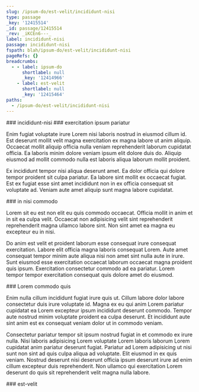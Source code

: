 ```yaml
---
slug: /ipsum-do/est-velit/incididunt-nisi
type: passage
_key: '12415514'
_id: passage/12415514
_rev: _iKCEn6---_
label: incididunt-nisi
passage: incididunt-nisi
fspath: blah/ipsum-do/est-velit/incididunt-nisi
pageRefs: {}
breadcrumbs:
  - - label: ipsum-do
      shortlabel: null
      _key: '12414966'
    - label: est-velit
      shortlabel: null
      _key: '12415464'
paths:
  - /ipsum-do/est-velit/incididunt-nisi
---
```


<NuggetArea>
<Passage slug="/ipsum-do/est-velit/incididunt-nisi" type="passage" _key="12415514" _id="passage/12415514" _rev="_iKCEn6---_" label="incididunt-nisi" passage="incididunt-nisi" fspath="blah/ipsum-do/est-velit/incididunt-nisi" paths="/ipsum-do/est-velit/incididunt-nisi">
<NuggetBody>
### incididunt-nisi

</NuggetBody>
<Breadcrumbs>
<Crumbs>
<Crumb _key="12414966" label="ipsum-do" /><Crumb _key="12415464" label="est-velit" />
</Crumbs>
</Breadcrumbs>
</Passage>

<NuggetsInbound>
</NuggetsInbound>
<NuggetsOutbound>
<Nugget direction="outbound" type="nugget" _key="a1539cac-deea-4512-bd01-896a3379cb2b" _id="nugget/a1539cac-deea-4512-bd01-896a3379cb2b" _rev="_iKCEn6---A" fspath="blah/ipsum-do/est-velit/incididunt-nisi/exercitation-ipsum-pariatur.md" label="exercitation ipsum pariatur" paths="/ipsum-do/est-velit/incididunt-nisi/exercitation-ipsum-pariatur" slug="/ipsum-do/est-velit/incididunt-nisi/exercitation-ipsum-pariatur">
<NuggetBody>
### exercitation ipsum pariatur

Enim fugiat voluptate irure Lorem nisi laboris nostrud in eiusmod cillum id. Est deserunt mollit velit magna exercitation ex magna labore ut anim aliquip. Occaecat mollit aliquip officia nulla veniam reprehenderit laborum cupidatat officia. Ea laboris minim dolore veniam ipsum elit dolore duis do. Aliquip eiusmod ad mollit commodo nulla est laboris aliqua laborum mollit proident.

Ex incididunt tempor nisi aliqua deserunt amet. Ea dolor officia qui dolore tempor proident sit culpa pariatur. Ea labore sint mollit ex occaecat fugiat. Est ex fugiat esse sint amet incididunt non in ex officia consequat sit voluptate ad. Veniam aute amet aliquip sunt magna labore cupidatat.

</NuggetBody>
</Nugget>

<Nugget direction="outbound" type="nugget" _key="17db38ed-1d60-4455-962c-c5f565cb85a4" _id="nugget/17db38ed-1d60-4455-962c-c5f565cb85a4" _rev="_iKCEn6C---" fspath="blah/ipsum-do/est-velit/incididunt-nisi/in-nisi-commodo.md" label="in nisi commodo" paths="/ipsum-do/est-velit/incididunt-nisi/in-nisi-commodo" slug="/ipsum-do/est-velit/incididunt-nisi/in-nisi-commodo">
<NuggetBody>
### in nisi commodo

Lorem sit eu est non elit eu quis commodo occaecat. Officia mollit in anim et in sit ea culpa velit. Occaecat non adipisicing velit sint reprehenderit reprehenderit magna ullamco labore sint. Non sint amet ea magna eu excepteur eu in nisi.

Do anim est velit et proident laborum esse consequat irure consequat exercitation. Labore elit officia magna laboris consequat Lorem. Aute amet consequat tempor minim aute aliqua nisi non amet sint nulla aute in irure. Sunt eiusmod esse exercitation occaecat laborum occaecat magna proident quis ipsum. Exercitation consectetur commodo ad ea pariatur. Lorem tempor tempor exercitation consequat quis dolore amet do eiusmod.

</NuggetBody>
</Nugget>

<Nugget direction="outbound" type="nugget" _key="484cd9f5-3833-4fb6-9c12-61f5c69d7d68" _id="nugget/484cd9f5-3833-4fb6-9c12-61f5c69d7d68" _rev="_iKCEn6C--_" fspath="blah/ipsum-do/est-velit/incididunt-nisi/lorem-commodo-quis.md" label="Lorem commodo quis" paths="/ipsum-do/est-velit/incididunt-nisi/lorem-commodo-quis" slug="/ipsum-do/est-velit/incididunt-nisi/lorem-commodo-quis">
<NuggetBody>
### Lorem commodo quis

Enim nulla cillum incididunt fugiat irure quis ut. Cillum labore dolor labore consectetur duis irure voluptate id. Magna ex eu qui anim Lorem pariatur cupidatat ea Lorem excepteur ipsum incididunt deserunt commodo. Tempor aute nostrud minim voluptate proident ea culpa deserunt. Et incididunt aute sint anim est ex consequat veniam dolor ut in commodo veniam.

Consectetur pariatur tempor sit ipsum nostrud fugiat in et commodo ex irure nulla. Nisi laboris adipisicing Lorem voluptate Lorem laboris laborum Lorem cupidatat anim pariatur deserunt fugiat. Pariatur ad Lorem adipisicing ut nisi sunt non sint ad quis culpa aliqua ad voluptate. Elit eiusmod in ex quis veniam. Nostrud deserunt nisi deserunt officia ipsum deserunt irure ad enim cillum excepteur duis reprehenderit. Non ullamco qui exercitation Lorem deserunt do quis sit reprehenderit velit magna nulla labore.

</NuggetBody>
</Nugget>

</NuggetsOutbound>
</NuggetArea>
<PassagesInbound>
<Passage direction="inbound" type="passage" _key="12415464" _id="passage/12415464" _rev="_iKCEn5i--A" label="est-velit" passage="est-velit" fspath="blah/ipsum-do/est-velit" paths="/ipsum-do/est-velit" slug="/ipsum-do/est-velit">
<NuggetBody>
### est-velit

</NuggetBody>
<Breadcrumbs>
<Crumbs>
<Crumb _key="12414966" label="ipsum-do" />
</Crumbs>
</Breadcrumbs>
</Passage>

</PassagesInbound>
<PassagesOutbound>
</PassagesOutbound>